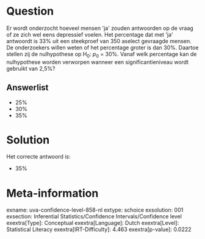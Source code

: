 Question
========

Er wordt onderzocht hoeveel mensen \'ja\' zouden antwoorden op de vraag
of ze zich wel eens depressief voelen. Het percentage dat met \'ja\'
antwoordt is 33% uit een steekproef van 350 aselect gevraagde mensen. De
onderzoekers willen weten of het percentage groter is dan 30%. Daartoe
stellen zij de nulhypothese op H~0~: *p*~0~ = 30%. Vanaf welk percentage
kan de nulhypothese worden verworpen wanneer een significantieniveau
wordt gebruikt van 2,5%?

Answerlist
----------

* 25%
* 30%
* 35%

Solution
========

Het correcte antwoord is: 

* 35%

Meta-information
================
exname: uva-confidence-level-858-nl
extype: schoice
exsolution: 001
exsection: Inferential Statistics/Confidence Intervals/Confidence level
exextra[Type]: Conceptual
exextra[Language]: Dutch
exextra[Level]: Statistical Literacy
exextra[IRT-Difficulty]: 4.463
exextra[p-value]: 0.0222
